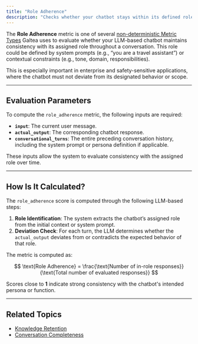 ```yaml
---
title: "Role Adherence"
description: "Checks whether your chatbot stays within its defined role across the entire conversation."
---
```


The **Role Adherence** metric is one of several [non-deterministic Metric Types](/concepts/metric-type) Galtea uses to evaluate whether your LLM-based chatbot maintains consistency with its assigned role throughout a conversation. This role could be defined by system prompts (e.g., “you are a travel assistant”) or contextual constraints (e.g., tone, domain, responsibilities).

This is especially important in enterprise and safety-sensitive applications, where the chatbot must not deviate from its designated behavior or scope.

---

## Evaluation Parameters

To compute the `role_adherence` metric, the following inputs are required:

- **`input`**: The current user message.
- **`actual_output`**: The corresponding chatbot response.
- **`conversational_turns`**: The entire preceding conversation history, including the system prompt or persona definition if applicable.

These inputs allow the system to evaluate consistency with the assigned role over time.

---

## How Is It Calculated?

The `role_adherence` score is computed through the following LLM-based steps:

1. **Role Identification**: The system extracts the chatbot’s assigned role from the initial context or system prompt.
2. **Deviation Check**: For each turn, the LLM determines whether the `actual_output` deviates from or contradicts the expected behavior of that role.

The metric is computed as:

$$
\text{Role Adherence} = \frac{\text{Number of in-role responses}}{\text{Total number of evaluated responses}}
$$

Scores close to **1** indicate strong consistency with the chatbot's intended persona or function.

---

## Related Topics

- [Knowledge Retention](/concepts/product/metrics/knowledge-retention)
- [Conversation Completeness](/concepts/product/metrics/conversation-completeness)